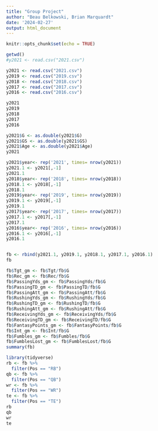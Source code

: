 ```yaml
---
title: "Group Project"
author: "Beau Belkowski, Brian Marquardt"
date: '2024-02-27'
output: html_document
---
```


```r
knitr::opts_chunk$set(echo = TRUE)
```

```r
getwd()
#y2021 <- read.csv("2021.csv")
```

```r
y2021 <- read.csv("2021.csv")
y2019 <- read.csv("2019.csv")
y2018 <- read.csv("2018.csv")
y2017 <- read.csv("2017.csv")
y2016 <- read.csv("2016.csv")

y2021
y2019
y2018
y2017
y2016
```

```r
y2021$G <- as.double(y2021$G)
y2021$GS <- as.double(y2021$GS)
y2021$Age <- as.double(y2021$Age)
y2021
```

```r
y2021$year<- rep('2021', times= nrow(y2021))
y2021.1 <- y2021[,-1]
y2021.1
y2018$year<- rep('2018', times= nrow(y2018))
y2018.1 <- y2018[,-1]
y2018.1
y2019$year<- rep('2019', times= nrow(y2019))
y2019.1 <- y2019[,-1]
y2019.1
y2017$year<- rep('2017', times= nrow(y2017))
y2017.1 <- y2017[,-1]
y2017.1
y2016$year<- rep('2016', times= nrow(y2016))
y2016.1 <- y2016[,-1]
y2016.1


fb <- rbind(y2021.1, y2019.1, y2018.1, y2017.1, y2016.1)
fb
```
```r
fb$Tgt_gm <- fb$Tgt/fb$G
fb$Rec_gm <- fb$Rec/fb$G
fb$PassingYds_gm <- fb$PassingYds/fb$G
fb$PassingTD_gm <- fb$PassingTD/fb$G
fb$PassingAtt_gm <- fb$PassingAtt/fb$G
fb$RushingYds_gm <- fb$RushingYds/fb$G
fb$RushingTD_gm <- fb$RushingTD/fb$G
fb$RushingAtt_gm <- fb$RushingAtt/fb$G
fb$ReceivingYds_gm <- fb$ReceivingYds/fb$G
fb$ReceivingTD_gm <- fb$ReceivingTD/fb$G
fb$FantasyPoints_gm <- fb$FantasyPoints/fb$G
fb$Int_gm <- fb$Int/fb$G
fb$Fumbles_gm <- fb$Fumbles/fb$G
fb$FumblesLost_gm <- fb$FumblesLost/fb$G
summary(fb)
```

```r
library(tidyverse)
rb <- fb %>%
  filter(Pos == "RB")
qb <- fb %>%
  filter(Pos == "QB")
wr <- fb %>%
  filter(Pos == "WR")
te <- fb %>%
  filter(Pos == "TE")
rb
qb
wr
te
```

